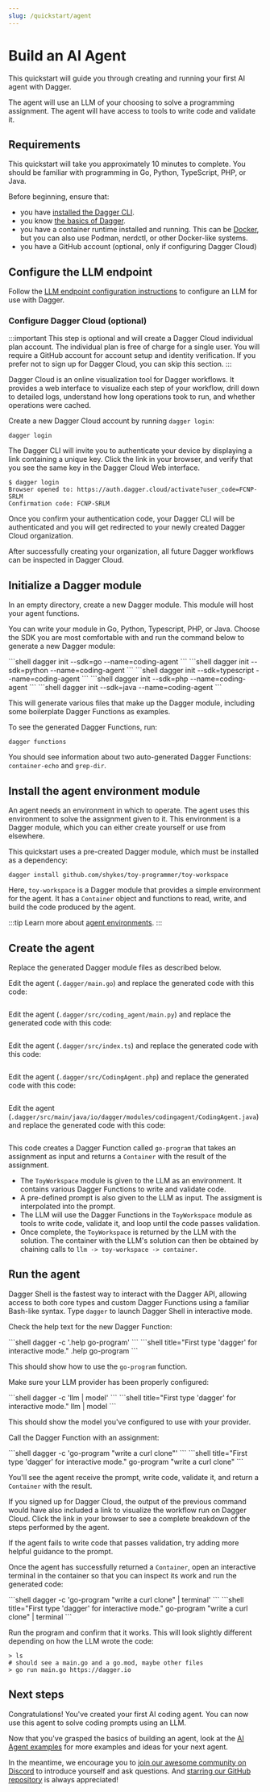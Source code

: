 ```yaml
---
slug: /quickstart/agent
---
```


# Build an AI Agent

This quickstart will guide you through creating and running your first AI agent with Dagger.

The agent will use an LLM of your choosing to solve a programming assignment. The agent will have access to tools to write code and validate it.

## Requirements

This quickstart will take you approximately 10 minutes to complete. You should be familiar with programming in Go, Python,  TypeScript, PHP, or Java.

Before beginning, ensure that:
- you have [installed the Dagger CLI](../../install.mdx).
- you know [the basics of Dagger](../basics/index.mdx).
- you have a container runtime installed and running. This can be [Docker](https://docs.docker.com/engine/install/), but you can also use Podman, nerdctl, or other Docker-like systems.
- you have a GitHub account (optional, only if configuring Dagger Cloud)

## Configure the LLM endpoint

Follow the [LLM endpoint configuration instructions](../../configuration/llm.mdx) to configure an LLM for use with Dagger.

### Configure Dagger Cloud (optional)

:::important
This step is optional and will create a Dagger Cloud individual plan account. The individual plan is free of charge for a single user. You will require a GitHub account for account setup and identity verification. If you prefer not to sign up for Dagger Cloud, you can skip this section.
:::

Dagger Cloud is an online visualization tool for Dagger workflows. It provides a web interface to visualize each step of your workflow, drill down to detailed logs, understand how long operations took to run, and whether operations were cached.

Create a new Dagger Cloud account by running `dagger login`:

```shell
dagger login
```

The Dagger CLI will invite you to authenticate your device by displaying a link containing a unique key. Click the link in your browser, and verify that you see the same key in the Dagger Cloud Web interface.

```shell
$ dagger login
Browser opened to: https://auth.dagger.cloud/activate?user_code=FCNP-SRLM
Confirmation code: FCNP-SRLM
```

Once you confirm your authentication code, your Dagger CLI will be authenticated and you will get redirected to your newly created Dagger Cloud organization.

After successfully creating your organization, all future Dagger workflows can be inspected in Dagger Cloud.

## Initialize a Dagger module

In an empty directory, create a new Dagger module. This module will host your agent functions.

You can write your module in Go, Python, Typescript, PHP, or Java. Choose the SDK you are most comfortable with and run the command below to generate a new Dagger module:

<Tabs groupId="language">
<TabItem value="Go">
```shell
dagger init --sdk=go --name=coding-agent
```
</TabItem>
<TabItem value="Python">
```shell
dagger init --sdk=python --name=coding-agent
```
</TabItem>
<TabItem value="Typescript">
```shell
dagger init --sdk=typescript --name=coding-agent
```
</TabItem>
<TabItem value="PHP">
```shell
dagger init --sdk=php --name=coding-agent
```
</TabItem>
<TabItem value="Java">
```shell
dagger init --sdk=java --name=coding-agent
```
</TabItem>
</Tabs>

This will generate various files that make up the Dagger module, including some boilerplate Dagger Functions as examples.

To see the generated Dagger Functions, run:

```shell
dagger functions
```

You should see information about two auto-generated Dagger Functions: `container-echo` and `grep-dir`.

## Install the agent environment module

An agent needs an environment in which to operate. The agent uses this environment to solve the assignment given to it. This environment is a Dagger module, which you can either create yourself or use from elsewhere.

This quickstart uses a pre-created Dagger module, which must be installed as a dependency:

```shell
dagger install github.com/shykes/toy-programmer/toy-workspace
```

Here, `toy-workspace` is a Dagger module that provides a simple environment for the agent. It has a `Container` object and functions to read, write, and build the code produced by the agent.

:::tip
Learn more about [agent environments](../../api/llm.mdx#environments-and-tools).
:::

## Create the agent

Replace the generated Dagger module files as described below.

<Tabs groupId="language">
<TabItem value="Go">

Edit the agent (`.dagger/main.go`) and replace the generated code with this code:

```go file=./snippets/go/main.go
```

</TabItem>
<TabItem value="Python">

Edit the agent (`.dagger/src/coding_agent/main.py`) and replace the generated code with this code:

```python file=./snippets/python/src/coding_agent/main.py
```

</TabItem>
<TabItem value="Typescript">

Edit the agent (`.dagger/src/index.ts`) and replace the generated code with this code:

```typescript file=./snippets/typescript/src/index.ts
```

</TabItem>
<TabItem value="PHP">

Edit the agent (`.dagger/src/CodingAgent.php`) and replace the generated code with this code:

```php file=./snippets/php/src/CodingAgent.php
```

</TabItem>
<TabItem value="Java">

Edit the agent (`.dagger/src/main/java/io/dagger/modules/codingagent/CodingAgent.java`) and replace the generated code with this code:

```java file=./snippets/java/src/main/java/io/dagger/modules/codingagent/CodingAgent.java
```

</TabItem>
</Tabs>

This code creates a Dagger Function called `go-program` that takes an assignment as input and returns a `Container` with the result of the assignment.

- The `ToyWorkspace` module is given to the LLM as an environment. It contains various Dagger Functions to write and validate code.
- A pre-defined prompt is also given to the LLM as input. The assigment is interpolated into the prompt.
- The LLM will use the Dagger Functions in the `ToyWorkspace` module as tools to write code, validate it, and loop until the code passes validation.
- Once complete, the `ToyWorkspace` is returned by the LLM with the solution. The container with the LLM's solution can then be obtained by chaining calls to `llm -> toy-workspace -> container`.

## Run the agent

Dagger Shell is the fastest way to interact with the Dagger API, allowing access to both core types and custom Dagger Functions using a familiar Bash-like syntax. Type `dagger` to launch Dagger Shell in interactive mode.

Check the help text for the new Dagger Function:

<Tabs groupId="shell">
<TabItem value="System shell">
```shell
dagger -c '.help go-program'
```
</TabItem>
<TabItem value="Dagger Shell">
```shell title="First type 'dagger' for interactive mode."
.help go-program
```
</TabItem>
</Tabs>

This should show how to use the `go-program` function.

Make sure your LLM provider has been properly configured:

<Tabs groupId="shell">
<TabItem value="System shell">
```shell
dagger -c 'llm | model'
```
</TabItem>
<TabItem value="Dagger Shell">
```shell title="First type 'dagger' for interactive mode."
llm | model
```
</TabItem>
</Tabs>

This should show the model you've configured to use with your provider.

Call the Dagger Function with an assignment:

<Tabs groupId="shell">
<TabItem value="System shell">
```shell
dagger -c 'go-program "write a curl clone"'
```
</TabItem>
<TabItem value="Dagger Shell">
```shell title="First type 'dagger' for interactive mode."
go-program "write a curl clone"
```
</TabItem>
</Tabs>

You'll see the agent receive the prompt, write code, validate it, and return a `Container` with the result.

If you signed up for Dagger Cloud, the output of the previous command would have also included a link to visualize the workflow run on Dagger Cloud. Click the link in your browser to see a complete breakdown of the steps performed by the agent.

If the agent fails to write code that passes validation, try adding more helpful guidance to the prompt.

Once the agent has successfully returned a `Container`, open an interactive terminal in the container so that you can inspect its work and run the generated code:

<Tabs groupId="shell">
<TabItem value="System shell">
```shell
dagger -c 'go-program "write a curl clone" | terminal'
```
</TabItem>
<TabItem value="Dagger Shell">
```shell title="First type 'dagger' for interactive mode."
go-program "write a curl clone" | terminal
```
</TabItem>
</Tabs>

Run the program and confirm that it works. This will look slightly different depending on how the LLM wrote the code:

```shell
> ls
# should see a main.go and a go.mod, maybe other files
> go run main.go https://dagger.io
```

## Next steps

Congratulations! You've created your first AI coding agent. You can now use this agent to solve coding prompts using an LLM.

Now that you've grasped the basics of building an agent, look at the [AI Agent examples](../../examples.mdx#ai-agent-examples) for more examples and ideas for your next agent.

In the meantime, we encourage you to [join our awesome community on Discord](https://discord.gg/dagger-io) to introduce yourself and ask questions. And [starring our GitHub repository](https://github.com/dagger/dagger) is always appreciated!
